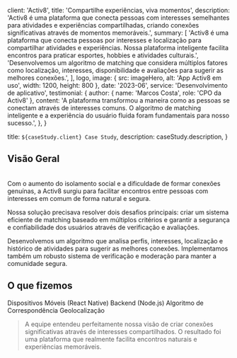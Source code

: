 
 client: 'Activ8',
 title: 'Compartilhe experiências, viva momentos',
 description: 'Activ8 é uma plataforma que conecta pessoas com interesses semelhantes para atividades e experiências compartilhadas, criando conexões significativas através de momentos memoráveis.',
 summary: [
   'Activ8 é uma plataforma que conecta pessoas por interesses e localização para compartilhar atividades e experiências. Nossa plataforma inteligente facilita encontros para praticar esportes, hobbies e atividades culturais.',
   'Desenvolvemos um algoritmo de matching que considera múltiplos fatores como localização, interesses, disponibilidade e avaliações para sugerir as melhores conexões.',
 ],
 logo,
 image: { src: imageHero, alt: 'App Activ8 em uso', width: 1200, height: 800 },
 date: '2023-06',
 service: 'Desenvolvimento de aplicativo',
 testimonial: {
   author: { name: 'Marcos Costa', role: 'CPO da Activ8' },
   content: 'A plataforma transformou a maneira como as pessoas se conectam através de interesses comuns. O algoritmo de matching inteligente e a experiência do usuário fluida foram fundamentais para nosso sucesso.',
 },
}

 title: `${caseStudy.client} Case Study`,
 description: caseStudy.description,
}

## Visão Geral
<br/>
Com o aumento do isolamento social e a dificuldade de formar conexões genuínas, a Activ8 surgiu para facilitar encontros entre pessoas com interesses em comum de forma natural e segura.
<br/>

Nossa solução precisava resolver dois desafios principais: criar um sistema eficiente de matching baseado em múltiplos critérios e garantir a segurança e confiabilidade dos usuários através de verificação e avaliações.
<br/>

Desenvolvemos um algoritmo que analisa perfis, interesses, localização e histórico de atividades para sugerir as melhores conexões. Implementamos também um robusto sistema de verificação e moderação para manter a comunidade segura.
<br/>

## O que fizemos

<TagList>
  <TagListItem>Dispositivos Móveis (React Native)</TagListItem>
  <TagListItem>Backend (Node.js)</TagListItem>
  <TagListItem>Algoritmo de Correspondência</TagListItem>
  <TagListItem>Geolocalização</TagListItem>
</TagList>

<Blockquote
 author={{ name: 'Marcos Costa', role: 'CPO da Activ8' }}
 image={{ src: imageMarcosCosta, alt: 'Marcos Costa', width: 64, height: 64 }}
>
 A equipe entendeu perfeitamente nossa visão de criar conexões significativas através de interesses compartilhados. 
 O resultado foi uma plataforma que realmente facilita encontros naturais e experiências memoráveis.
</Blockquote>

<StatList>
 <StatListItem value="92%" label="Satisfação dos usuários" />
 <StatListItem value="50k+" label="Atividades realizadas" />
 <StatListItem value="78%" label="Match rate" />
 <StatListItem value="4.8" label="Avaliação na loja" />
</StatList>